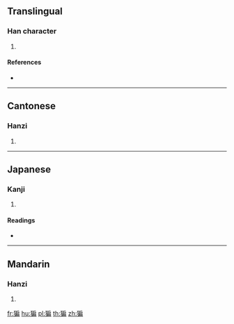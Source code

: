{{character info/new}}
==Translingual==

===Han character===
{{Han char|rn=94|rad=犬|as=09|sn=12|four=43227|canj=KHHSB,KHISB|ids=⿰犭扁}}

# {{defn|Han|sort=犬09}}

====References====
* {{Han ref|kx=0715.190|dkj=20556|dj=1127.150|hdz=21360.050|uh=7335|ud=29493|bh=DA78|bd=55928}}

----

==Cantonese==

===Hanzi===
{{yue-hanzi|jyut=|y=bin1}}

# {{defn|lang=yue|sort=犬09}}

----

==Japanese==

===Kanji===
{{ja-kanji|grade=|rs=犬09}}

# {{defn|lang=ja|sort=犬09}}

====Readings====
* {{ja-readings|on=[[へん]] (hen), [[ひん]] (hin), [[びん]] (bin)|kun=|nanori=}}

----

==Mandarin==

===Hanzi===
{{cmn-hanzi|pin=[[biān]] ([[bian1]])|wg=pien<sup>1</sup>}}

# {{defn|lang=cmn|sort=犬09}}

[[fr:猵]]
[[hu:猵]]
[[pl:猵]]
[[th:猵]]
[[zh:猵]]